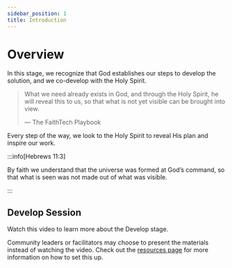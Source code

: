 ```yaml
---
sidebar_position: 1
title: Introduction
---
```



# Overview

In this stage, we recognize that God establishes our steps to develop the solution, and we co-develop with the Holy Spirit.

> What we need already exists in God, and through the Holy Spirit, he will reveal this to us, so that what is not yet visible can be brought into view.
>
> — The FaithTech Playbook

Every step of the way, we look to the Holy Spirit to reveal His plan and inspire our work.

:::info[Hebrews 11:3]

By faith we understand that the universe was formed at God’s command, so that what is seen was not made out of what was visible.

:::

## Develop Session

Watch this video to learn more about the Develop stage.

<div className={styles.videos}>
  <YouTubeVideo id="xTo2p8wMH6s" title="FaithTech Create 2023 - Develop" />
</div>

Community leaders or facilitators may choose to present the materials
instead of watching the video. Check out the [resources page](/prepare/resources)
for more information on how to set this up.
